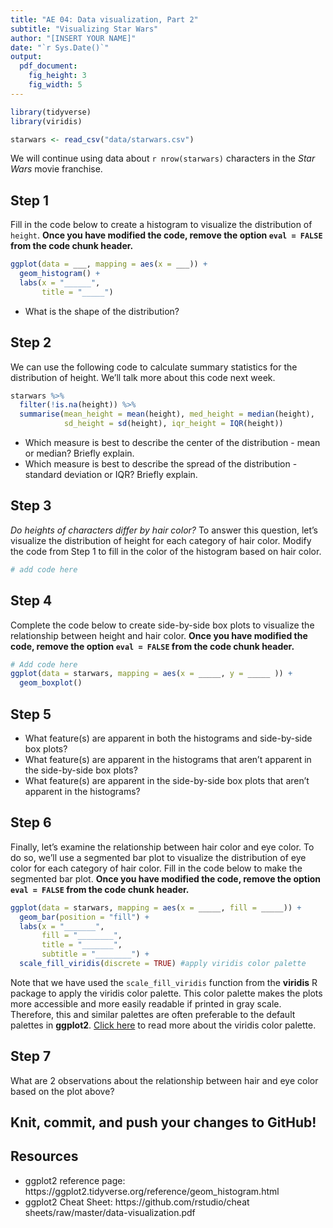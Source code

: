 ```yaml
---
title: "AE 04: Data visualization, Part 2"
subtitle: "Visualizing Star Wars"
author: "[INSERT YOUR NAME]"
date: "`r Sys.Date()`"
output: 
  pdf_document:
    fig_height: 3
    fig_width: 5
---
```


```r
library(tidyverse)
library(viridis)
```

```r
starwars <- read_csv("data/starwars.csv")
```



We will continue using data about `r nrow(starwars)` characters in the *Star Wars* movie franchise. 

## Step 1

Fill in the code below to create a histogram to visualize the distribution of `height`. **Once you have modified the code, remove the option `eval = FALSE` from the code chunk header.**


```r
ggplot(data = ___, mapping = aes(x = ___)) + 
  geom_histogram() + 
  labs(x = "______", 
       title = "_____")
```

- What is the shape of the distribution? 

## Step 2

We can use the following code to calculate summary statistics for the distribution of height. We'll talk more about this code next week. 

```r
starwars %>%
  filter(!is.na(height)) %>% 
  summarise(mean_height = mean(height), med_height = median(height), 
            sd_height = sd(height), iqr_height = IQR(height))
```

- Which measure is best to describe the center of the distribution - mean or median? Briefly explain. 
- Which measure is best to describe the spread of the distribution - standard deviation or IQR? Briefly explain. 


## Step 3

*Do heights of characters differ by hair color?* To answer this question, let's visualize the distribution of height for each category of hair color. Modify the code from Step 1 to fill in the color of the histogram based on hair color. 

```r
# add code here

```

## Step 4

Complete the code below to create side-by-side box plots to visualize the relationship between height and hair color. **Once you have modified the code, remove the option `eval = FALSE` from the code chunk header.**

```r
# Add code here
ggplot(data = starwars, mapping = aes(x = _____, y = _____ )) +
  geom_boxplot() 
```


## Step 5

- What feature(s) are apparent in both the histograms and side-by-side box plots?
- What feature(s) are apparent in the histograms that aren't apparent in the side-by-side box plots? 
- What feature(s) are apparent in the side-by-side box plots that aren't apparent in the histograms? 

## Step 6

Finally, let's examine the relationship between hair color and eye color. To do so, we'll use a segmented bar plot to visualize the distribution of eye color for each category of hair color. Fill in the code below to make the segmented bar plot. **Once you have modified the code, remove the option `eval = FALSE` from the code chunk header.**


```r
ggplot(data = starwars, mapping = aes(x = _____, fill = _____)) +
  geom_bar(position = "fill") +
  labs(x = "_______", 
       fill = "________", 
       title = "_______",
       subtitle = "________") +
  scale_fill_viridis(discrete = TRUE) #apply viridis color palette
```

Note that we have used the `scale_fill_viridis` function from the **viridis** R package to apply the viridis color palette. This color palette makes the plots more accessible and more easily readable if printed in gray scale. Therefore, this and similar palettes are often preferable to the default palettes in **ggplot2**. [Click here](https://cran.r-project.org/web/packages/viridis/vignettes/intro-to-viridis.html) to read more about the viridis color palette. 

## Step 7 

What are 2 observations about the relationship between hair and eye color based on the plot above?

## Knit, commit, and push your changes to GitHub!

## Resources 

- ggplot2 reference page: https://ggplot2.tidyverse.org/reference/geom_histogram.html
- ggplot2 Cheat Sheet: https://github.com/rstudio/cheat sheets/raw/master/data-visualization.pdf

